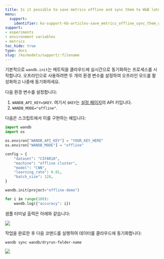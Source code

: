 ```yaml
---
title: Is it possible to save metrics offline and sync them to W&B later?
menu:
  support:
    identifier: ko-support-kb-articles-save_metrics_offline_sync_them_wb_later
support:
- experiments
- environment variables
- metrics
toc_hide: true
type: docs
slug: /ko/models/support/:filename
---
```


기본적으로 `wandb.init`는 메트릭을 클라우드에 실시간으로 동기화하는 프로세스를 시작합니다. 오프라인으로 사용하려면 두 개의 환경 변수를 설정하여 오프라인 모드를 활성화하고 나중에 동기화하세요.

다음 환경 변수를 설정합니다:

1. `WANDB_API_KEY=$KEY`. 여기서 `$KEY`는 [설정 페이지](https://app.wandb.ai/settings)의 API 키입니다.
2. `WANDB_MODE="offline"`.

다음은 스크립트에서 이를 구현하는 예입니다:

```python
import wandb
import os

os.environ["WANDB_API_KEY"] = "YOUR_KEY_HERE"
os.environ["WANDB_MODE"] = "offline"

config = {
    "dataset": "CIFAR10",
    "machine": "offline cluster",
    "model": "CNN",
    "learning_rate": 0.01,
    "batch_size": 128,
}

wandb.init(project="offline-demo")

for i in range(100):
    wandb.log({"accuracy": i})
```

샘플 터미널 출력은 아래와 같습니다:

<Frame>
    <img src="/images/experiments/sample_terminal_output.png"  />
</Frame>

작업을 완료한 후 다음 코맨드를 실행하여 데이터를 클라우드에 동기화합니다:

```shell
wandb sync wandb/dryrun-folder-name
```

<Frame>
    <img src="/images/experiments/sample_terminal_output_cloud.png"  />
</Frame>